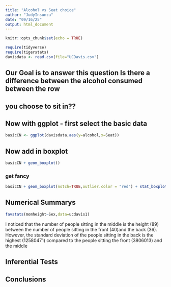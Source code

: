 ```yaml
---
title: "Alcohol vs Seat choice"
author: "JudyInsunza"
date: "09/16/25"
output: html_document
---
```


```r
knitr::opts_chunk$set(echo = TRUE)
```

```r
require(tidyverse)
require(tigerstats)
davisdata <- read.csv(file="UCDavis.csv")
```
## Our Goal is to answer this question Is there a difference between the alcohol consumed between the row
## you choose to sit in??

## Now with ggplot - first select the basic data

```r
basicCN <- ggplot(davisdata,aes(y=alcohol,x=Seat))
```
## Now add in boxplot

```r
basicCN + geom_boxplot()
```
  
  
### get fancy  

```r
basicCN + geom_boxplot(notch=TRUE,outlier.color = "red") + stat_boxplot(geom ='errorbar') + labs(title="Fancy notch boxplot \n with 2 lines")
```


## Numerical Summarys 
```r
favstats(momheight~Sex,data=ucdavis1)
```
I noticed that the number of people sitting in the middle is the height (89) between the number of people sitting in the front (40)and the back (36). However, the standard deviation of the people sitting in the back is the highest (12580471) compared to the people sitting the front (3806013) and the middle

## Inferential Tests

## Conclusions


